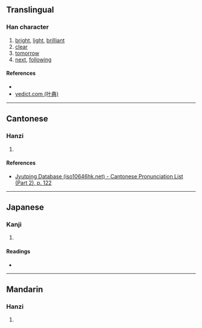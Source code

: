 {{character info/new}}
==Translingual==

===Han character===
{{Han char|rn=72|rad=日|as=06|sn=10|four=60227|canj=AHBR,XAHBR|ids=⿱日向}}

# [[bright]], [[light]], [[brilliant]]
# [[clear]]
# [[tomorrow]]
# [[next]], [[following]]

====References====
* {{Han ref|kx=0495.210|dkj=13904|hdz=21508.100|uh=6651|ud=26193|bh=D1D6|bd=53718}}
* [http://yedict.com/htm/66/6651.htm yedict.com (叶典)]

----

==Cantonese==

===Hanzi===
{{yue-hanzi|jyut=[[hoeng2]]|y=heung2}}

# {{defn|lang=yue|sort=日06}}

====References====
* [http://www.iso10646hk.net/jp/document/download.jsp Jyutping Database (iso10646hk.net) - Cantonese Pronunciation List (Part 2), p. 122]

----

==Japanese==

===Kanji===
{{ja-kanji|grade=|rs=日06}}

# {{defn|lang=ja|sort=日06}}

====Readings====
* {{ja-readings|on=[[きょう]] (kyō), [[こう]] (kō)|kun=[[あきらか]] (akiraka)}}

----

==Mandarin==

===Hanzi===
{{cmn-hanzi|pin=[[xiǎng]] ([[xiang3]])|wg=hsiang<sup>3</sup>}}

# {{defn|lang=cmn|sort=日06}}